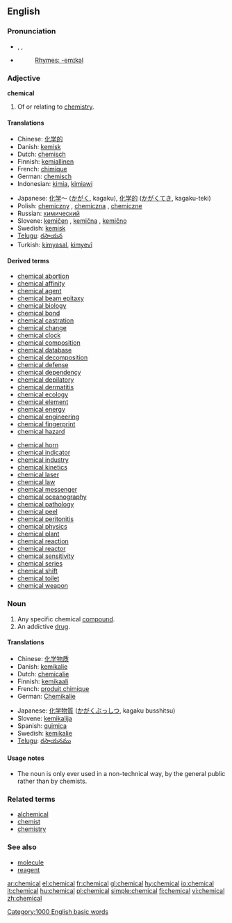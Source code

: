{{wikipediapar|Chemistry}}
==English==

===Pronunciation===
*{{AHD|kĕm'ĭk-əl}}, {{IPA|/ˈkemɪkəl/}}, {{SAMPA|/"kemIk@l/}}
*{{audio|en-us-chemical.ogg|Audio (US)}}
*: [[Rhymes:English:-emɪkəl|Rhymes: -emɪkəl]]

===Adjective===
'''chemical''' {{notcomp}}

# Of or relating to [[chemistry]].

====Translations====
{{top}}
*Chinese: [[化学的]]
*Danish: [[kemisk]]
*Dutch: [[chemisch]]
*Finnish: [[kemiallinen]]
*French: [[chimique]]
*German: [[chemisch]]
*Indonesian: [[kimia]], [[kimiawi]]
{{mid}}
*Japanese: [[化学]]～ ([[かがく]], kagaku), [[化学的]] ([[かがく]]てき, kagaku-teki)
*Polish: [[chemiczny]] {{m}}, [[chemiczna]] {{f}}, [[chemiczne]] {{n}}
*Russian: [[химический]]
*Slovene: [[kemičen]] {{m}}, [[kemična]] {{f}}, [[kemično]] {{n}}
*Swedish: [[kemisk]]
*[[Telugu]]: [[రసాయన]]
*Turkish: [[kimyasal]], [[kimyevî]]
{{bottom}}

====Derived terms====
{{top2}}
*[[chemical abortion]]
*[[chemical affinity]]
*[[chemical agent]]
*[[chemical beam epitaxy]]
*[[chemical biology]]
*[[chemical bond]]
*[[chemical castration]]
*[[chemical change]]
*[[chemical clock]]
*[[chemical composition]]
*[[chemical database]]
*[[chemical decomposition]]
*[[chemical defense]]
*[[chemical dependency]]
*[[chemical depilatory]]
*[[chemical dermatitis]]
*[[chemical ecology]]
*[[chemical element]]
*[[chemical energy]]
*[[chemical engineering]]
*[[chemical fingerprint]]
*[[chemical hazard]]
{{mid2}}
*[[chemical horn]]
*[[chemical indicator]]
*[[chemical industry]]
*[[chemical kinetics]]
*[[chemical laser]]
*[[chemical law]]
*[[chemical messenger]]
*[[chemical oceanography]]
*[[chemical pathology]]
*[[chemical peel]]
*[[chemical peritonitis]]
*[[chemical physics]]
*[[chemical plant]]
*[[chemical reaction]]
*[[chemical reactor]]
*[[chemical sensitivity]]
*[[chemical series]]
*[[chemical shift]]
*[[chemical toilet]]
*[[chemical weapon]]
{{bottom}}

===Noun===
{{en-noun}}

# Any specific chemical [[compound]].
# An addictive [[drug]].

====Translations====
{{top}}
*Chinese: [[化学物质]]
*Danish: [[kemikalie]] {{n}}
*Dutch: [[chemicalie]] {{f}}
*Finnish: [[kemikaali]]
*French: [[produit chimique]] {{m}}
*German: [[Chemikalie]] {{f}}
{{mid}}
*Japanese: [[化学物質]] ([[かがくぶっしつ]], kagaku busshitsu)
*Slovene: [[kemikalija]] {{f}}
*Spanish: [[quimica]] {{f}}
*Swedish: [[kemikalie]]
*[[Telugu]]: [[రసాయనము]]
{{bottom}}

====Usage notes====
*The noun is only ever used in a non-technical way, by the general public rather than by chemists.

===Related terms===
*[[alchemical]]
*[[chemist]]
*[[chemistry]]

===See also===
*[[molecule]]
*[[reagent]]

[[Category:1000 English basic words]]

[[ar:chemical]]
[[el:chemical]]
[[fr:chemical]]
[[gl:chemical]]
[[hy:chemical]]
[[io:chemical]]
[[it:chemical]]
[[hu:chemical]]
[[pl:chemical]]
[[simple:chemical]]
[[fi:chemical]]
[[vi:chemical]]
[[zh:chemical]]